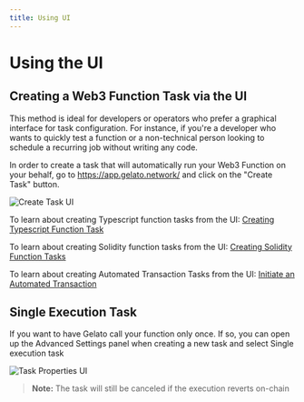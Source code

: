 ```yaml
---
title: Using UI
---
```


# Using the UI

## Creating a Web3 Function Task via the UI
This method is ideal for developers or operators who prefer a graphical interface for task configuration. For instance, if you're a developer who wants to quickly test a function or a non-technical person looking to schedule a recurring job without writing any code.

In order to create a task that will automatically run your Web3 Function on your behalf, go to https://app.gelato.network/ and click on the "Create Task" button.

<img src="/images/create_task_ui_web3.png" alt="Create Task UI" />

To learn about creating Typescript function tasks from the UI: [Creating Typescript Function Task](/Web3-Functions/How-To-Guides/Write-Typescript-functions)

To learn about creating Solidity function tasks from the UI: [Creating Solidity Function Tasks](/Web3-Functions/How-To-Guides/Write-solidity-functions)

To learn about creating Automated Transaction Tasks from the UI: [Initiate an Automated Transaction](/Web3-Functions/How-To-Guides/Initiate-an-automated-transactions)

## Single Execution Task
If you want to have Gelato call your function only once. If so, you can open up the Advanced Settings panel when creating a new task and select Single execution task

<img src="/images/task_properties_web3_ui.png" alt="Task Properties UI" />

> **Note:** The task will still be canceled if the execution reverts on-chain